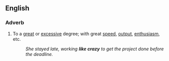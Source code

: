 ==English==

===Adverb===
{{en-adv|-}}

# {{context|simile|colloquial|lang=en}} To a [[great]] or [[excessive]] degree; with great [[speed]], [[output]], [[enthusiasm]], etc.
#: ''She stayed late, working '''like crazy''' to get the project done before the deadline.''